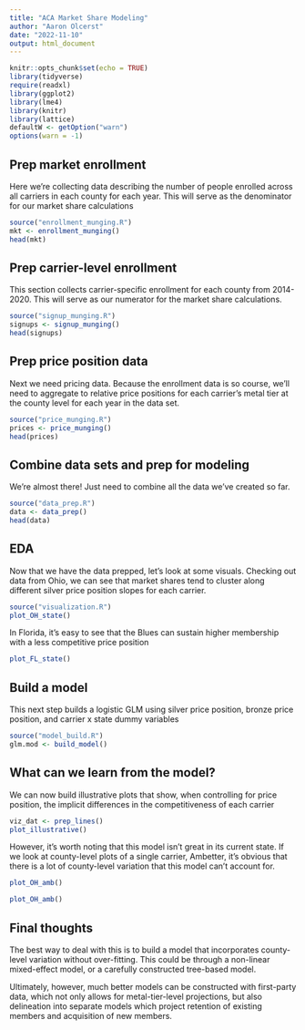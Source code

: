 ```yaml
---
title: "ACA Market Share Modeling"
author: "Aaron Olcerst"
date: "2022-11-10"
output: html_document
---
```


```r
knitr::opts_chunk$set(echo = TRUE)
library(tidyverse)
require(readxl)
library(ggplot2)
library(lme4)
library(knitr)
library(lattice)
defaultW <- getOption("warn")
options(warn = -1)
```

## Prep market enrollment

Here we're collecting data describing the number of people enrolled across all carriers in each county for each year.  This will serve as the denominator for our market share calculations

```r
source("enrollment_munging.R")
mkt <- enrollment_munging()
head(mkt)

```

## Prep carrier-level enrollment

This section collects carrier-specific enrollment for each county from 2014-2020.  This will serve as our numerator for the market share calculations.

```r
source("signup_munging.R")
signups <- signup_munging()
head(signups)
```

## Prep price position data

Next we need pricing data.  Because the enrollment data is so course, we'll need to aggregate to relative price positions for each carrier's metal tier at the county level for each year in the data set.

```r
source("price_munging.R")
prices <- price_munging()
head(prices)
```

## Combine data sets and prep for modeling

We're almost there!  Just need to combine all the data we've created so far.

```r
source("data_prep.R")
data <- data_prep()
head(data)
```
## EDA

Now that we have the data prepped, let's look at some visuals. Checking out data from Ohio, we can see that market shares tend to cluster along different silver price position slopes for each carrier.

```r
source("visualization.R")
plot_OH_state()
```

In Florida, it's easy to see that the Blues can sustain higher membership with a less competitive price position
```r
plot_FL_state()
```
## Build a model

This next step builds a logistic GLM using silver price position, bronze price position, and carrier x state dummy variables

```r
source("model_build.R")
glm.mod <- build_model()
```
## What can we learn from the model?

We can now build illustrative plots that show, when controlling for price position, the implicit differences in the competitiveness of each carrier

```r
viz_dat <- prep_lines()
plot_illustrative()
```

However, it's worth noting that this model isn't great in its current state. If we look at county-level plots of a single carrier, Ambetter, it's obvious that there is a lot of county-level variation that this model can't account for.

```r
plot_OH_amb()

```

```r
plot_OH_amb()

```
## Final thoughts

The best way to deal with this is to build a model that incorporates county-level variation without over-fitting.  This could be through a non-linear mixed-effect model, or a carefully constructed tree-based model.

Ultimately, however, much better models can be constructed with first-party data, which not only allows for metal-tier-level projections, but also delineation into separate models which project retention of existing members and acquisition of new members.

